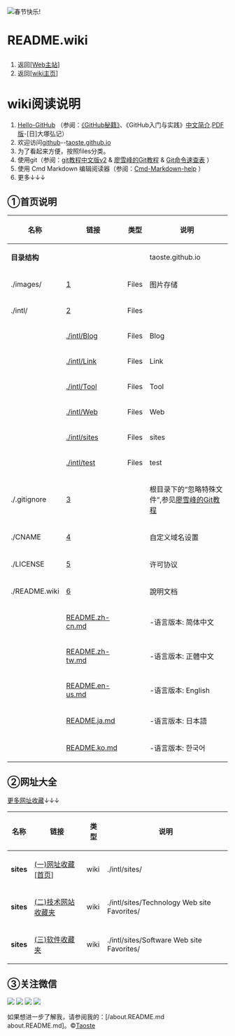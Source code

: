 
<img src="https://www.google.com/logos/doodles/2015/holidays-2015-day-3-6399865393250304-hp2x.jpg" alt="春节快乐!" href="https://www.google.com/search?q=%E6%98%A5%E8%8A%82"/>

<h1>README.wiki</h1>
# 返回[https://taoste.github.io [Web主站]]
# 返回[https://github.com/taoste/taoste.github.io/blob/master/README.wiki [wiki主页]]
= =

= wiki阅读说明 =
# [https://github.com/taoste/Hello-World/blob/master/Hello-Github.README.md Hello-GitHub] （参阅：[https://github.com/taoste/taoste.github.io/blob/master/README.zh-cn.md 《GitHub秘籍》]、《GitHub入门与实践》[https://github.com/taoste/Hello-World/blob/master/Hello-Github.README.md#参考 中文简介].[https://github.com/taoste/Hello-World/blob/master/Technical%20File(PDF)/%E3%80%8AGitHub%E5%85%A5%E9%97%A8%E4%B8%8E%E5%AE%9E%E8%B7%B5%E3%80%8B(%20%5B%E6%97%A5%5D%20%E5%A4%A7%E5%A1%9A%E5%BC%98%E8%AE%B0%20)%20%E4%B8%AD%E6%96%87PDF%E7%89%88.pdf PDF版]-[日]大塚弘记）
# 欢迎访问[https://github.com/taoste/taoste.github.io github]--[https://taoste.github.io taoste.github.io] 
# 为了看起来方便，按照files分类。
# 使用git（参阅：[https://git-scm.com/book/zh/v2 git教程中文版v2] & [http://www.liaoxuefeng.com/wiki/0013739516305929606dd18361248578c67b8067c8c017b000 廖雪峰的Git教程] &  [https://github.com/taoste/taoste.github.io/blob/master/images/Git-Command-List.png Git命令速查表] ）
# 使用 Cmd Markdown 编辑阅读器（参阅：[https://github.com/taoste/Cmd-Markdown-help/issues/1 Cmd-Markdown-help] ）
# 更多↓↓↓

== ①首页说明 ==

{|
! 名称 !! 链接 !! 类型 !! 说明
|-
| '''目录结构''' || &nbsp; || &nbsp; || taoste.github.io
|-
|  ./images/ ||[https://github.com/taoste/taoste.github.io/tree/master/images] || Files || 图片存储
|-
| ./intl/ ||  [https://github.com/taoste/taoste.github.io/tree/master/intl] || Files || 
|-
| &nbsp; ||  [https://github.com/taoste/taoste.github.io/tree/master/intl/Blog ./intl/Blog] || Files || Blog 
|-
| &nbsp; ||  [https://github.com/taoste/taoste.github.io/tree/master/intl/Link ./intl/Link ] || Files || Link 
|-
| &nbsp; ||  [https://github.com/taoste/taoste.github.io/tree/master/intl/Tool ./intl/Tool] || Files || Tool 
|-
| &nbsp; ||  [https://github.com/taoste/taoste.github.io/tree/master/intl/Web ./intl/Web ] || Files || Web 
|-
| &nbsp; ||  [https://github.com/taoste/taoste.github.io/tree/master/intl/sites ./intl/sites] || Files || sites 
|-
| &nbsp; ||  [https://github.com/taoste/taoste.github.io/tree/master/intl/test ./intl/test ] || Files || test 
|-
| ./.gitignore || [https://github.com/taoste/taoste.github.io/blob/master/.gitignore] || &nbsp; || 根目录下的“忽略特殊文件”,参见[http://www.liaoxuefeng.com/wiki/0013739516305929606dd18361248578c67b8067c8c017b000/0013758404317281e54b6f5375640abbb11e67be4cd49e0000 廖雪峰的Git教程]
|-
|./CNAME || [https://github.com/taoste/taoste.github.io/blob/master/CNAME] || &nbsp; ||  自定义域名设置
|-
|  ./LICENSE || [https://github.com/taoste/taoste.github.io/blob/master/LICENSE] || &nbsp; || 许可协议
|-
| ./README.wiki|| [https://github.com/taoste/taoste.github.io/blob/master/README.wiki] || &nbsp; || 說明文档
|-
| &nbsp; || [https://github.com/taoste/taoste.github.io/blob/master/README.zh-cn.md README.zh-cn.md] || &nbsp; || -语言版本: 简体中文
|-
| &nbsp; || [https://github.com/taoste/taoste.github.io/blob/master/README.zh-tw.md README.zh-tw.md] || &nbsp; || -语言版本: 正體中文
|-
| &nbsp; || [https://github.com/taoste/taoste.github.io/blob/master/README.en-us.md README.en-us.md] || &nbsp; || -语言版本:  English
|-
| &nbsp; || [https://github.com/taoste/taoste.github.io/blob/master/README.ja.md  README.ja.md] || &nbsp; || -语言版本: 日本語
|-
| &nbsp; || [https://github.com/taoste/taoste.github.io/blob/master/README.ko.md README.ko.md] || &nbsp; || -语言版本: 한국어
|}

 
== ②网址大全==
[https://github.com/taoste/taoste.github.io/tree/master/intl/sites 更多网址收藏]↓↓↓
{|
! 名称 !! 链接 !! 类型 !! 说明
|-
| '''sites''' || [https://github.com/taoste/taoste.github.io/tree/master/intl/sites (一)网址收藏[首页]] || wiki || ./intl/sites/
|-
| '''sites''' || [https://github.com/taoste/taoste.github.io/tree/master/intl/sites/Technology%20Web%20site%20Favorites (二)技术网站收藏夹] || wiki || ./intl/sites/Technology Web site Favorites/
|-
| '''sites''' || [https://github.com/taoste/taoste.github.io/tree/master/intl/sites/Software%20Web%20site%20Favorites (三)软件收藏夹] || wiki || ./intl/sites/Software Web site Favorites/
|}

== ③关注微信==

<img src="https://img.shields.io/badge/有理想-+1-brightgreen.svg"/>
<img src="https://img.shields.io/badge/爱学习-+1-brightgreen.svg"/>
<img src="https://img.shields.io/badge/颜值高-+1-brightgreen.svg"/>
<img src="https://img.shields.io/badge/实力派-+1-brightgreen.svg"/>

如果想进一步了解我，请参阅我的：[/about.README.md about.README.md]。&copy;[https://zh.wikipedia.org/wiki/User:Taoste Taoste]


